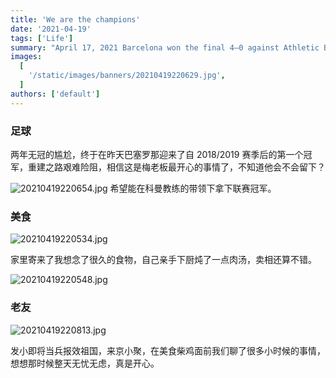 ```yaml
---
title: 'We are the champions'
date: '2021-04-19'
tags: ['Life']
summary: "April 17, 2021 Barcelona won the final 4–0 against Athletic Bilbao for a record-extending 31st Copa del Rey title."
images:
  [
    '/static/images/banners/20210419220629.jpg',
  ]
authors: ['default']
---
```


### 足球

两年无冠的尴尬，终于在昨天巴塞罗那迎来了自 2018/2019 赛季后的第一个冠军，重建之路艰难险阻，相信这是梅老板最开心的事情了，不知道他会不会留下？

![20210419220654.jpg](/static/images/20210419220654.jpg)
希望能在科曼教练的带领下拿下联赛冠军。


### 美食
![20210419220534.jpg](/static/images/20210419220534.jpg)

家里寄来了我想念了很久的食物，自己亲手下厨炖了一点肉汤，卖相还算不错。

![20210419220548.jpg](/static/images/20210419220548.jpg)
### 老友
![20210419220813.jpg](/static/images/20210419220813.jpg)

发小即将当兵报效祖国，来京小聚，在美食柴鸡面前我们聊了很多小时候的事情，想想那时候整天无忧无虑，真是开心。
